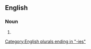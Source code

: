 ==English==

===Noun===
{{head|en|noun form}}

# {{plural of|en|nelly}}

[[Category:English plurals ending in "-ies"]]